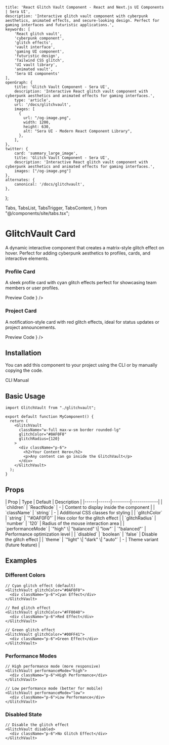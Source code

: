     title: 'React Glitch Vault Component - React and Next.js UI Components | Sera UI',
    description: 'Interactive glitch vault component with cyberpunk aesthetics, animated effects, and secure-looking design. Perfect for gaming interfaces and futuristic applications.',
    keywords: [
        'React glitch vault',
        'cyberpunk component',
        'glitch effects',
        'vault interface',
        'gaming UI component',
        'futuristic design',
        'Tailwind CSS glitch',
        'UI vault library',
        'animated vault',
        'Sera UI components'
    ],
    openGraph: {
        title: 'Glitch Vault Component - Sera UI',
        description: 'Interactive React glitch vault component with cyberpunk aesthetics and animated effects for gaming interfaces.',
        type: 'article',
        url: '/docs/glitchvault',
        images: [
          {
            url: "/og-image.png",
            width: 1200,
            height: 630,
            alt: "Sera UI - Modern React Component Library",
          },
        ],
    },
    twitter: {
        card: 'summary_large_image',
        title: 'Glitch Vault Component - Sera UI',
        description: 'Interactive React glitch vault component with cyberpunk aesthetics and animated effects for gaming interfaces.',
        images: ["/og-image.png"]
    },
    alternates: {
        canonical: '/docs/glitchvault',
    },
};

  Tabs,
  TabsList,
  TabsTrigger,
  TabsContent,
} from "@/components/site/tabs.tsx";



# GlitchVault Card <AI dir="left"/>

A dynamic interactive component that creates a matrix-style glitch effect on hover. Perfect for adding cyberpunk aesthetics to profiles, cards, and interactive elements.

### Profile Card
A sleek profile card with cyan glitch effects perfect for showcasing team members or user profiles.

<Tabs defaultValue="preview" className="mb-8">
  <TabsList>
    <TabsTrigger value="preview">Preview</TabsTrigger>
    <TabsTrigger value="code">Code</TabsTrigger>
  </TabsList>
  <TabsContent value="preview">
    <ComponentRenderer component={<GlitchVaultProfile />} />
  </TabsContent>
  <TabsContent value="code">
    <CodeBlock filePath="src/app/docs/glitchvault/glitchvault-view.tsx" />
  </TabsContent>
</Tabs>

### Project Card
A notification-style card with red glitch effects, ideal for status updates or project announcements.

<Tabs defaultValue="preview" className="mb-8">
  <TabsList>
    <TabsTrigger value="preview">Preview</TabsTrigger>
    <TabsTrigger value="code">Code</TabsTrigger>
  </TabsList>
  <TabsContent value="preview">
    <ComponentRenderer component={<GlitchVaultCard />} />
  </TabsContent>
  <TabsContent value="code">
    <CodeBlock filePath="src/app/docs/glitchvault/glitchvault-card.tsx" />
  </TabsContent>
</Tabs>

## Installation

You can add this component to your project using the CLI or by manually copying the code.

<Tabs defaultValue="cli" className="mb-8">
  <TabsList>
    <TabsTrigger value="cli">CLI</TabsTrigger>
    <TabsTrigger value="manual">Manual</TabsTrigger>
  </TabsList>
  <TabsContent value="cli">
    <Cli command="add glitchvault.json" />
  </TabsContent>
  <TabsContent value="manual">
    <CodeBlock filePath="src/app/docs/glitchvault/glitchvault.tsx" />
  </TabsContent>
</Tabs>

## Basic Usage

```tsx
import GlitchVault from "./glitchvault";

export default function MyComponent() {
  return (
    <GlitchVault
      className="w-full max-w-sm border rounded-lg"
      glitchColor="#0AF0F0"
      glitchRadius={120}
    >
      <div className="p-6">
        <h2>Your Content Here</h2>
        <p>Any content can go inside the GlitchVault</p>
      </div>
    </GlitchVault>
  );
}
```



## Props

<MdxTable>
| Prop | Type | Default | Description |
|------|------|---------|-------------|
| `children` | `ReactNode` | - | Content to display inside the component |
| `className` | `string` | - | Additional CSS classes for styling |
| `glitchColor` | `string` | `"#0AF0F0"` | Hex color for the glitch effect |
| `glitchRadius` | `number` | `120` | Radius of the mouse interaction area |
| `performanceMode` | `"high" \| "balanced" \| "low"` | `"balanced"` | Performance optimization level |
| `disabled` | `boolean` | `false` | Disable the glitch effect |
| `theme` | `"light" \| "dark" \| "auto"` | - | Theme variant (future feature) |
</MdxTable>

## Examples

### Different Colors
```tsx
// Cyan glitch effect (default)
<GlitchVault glitchColor="#0AF0F0">
  <div className="p-6">Cyan Effect</div>
</GlitchVault>

// Red glitch effect
<GlitchVault glitchColor="#FF0040">
  <div className="p-6">Red Effect</div>
</GlitchVault>

// Green glitch effect
<GlitchVault glitchColor="#00FF41">
  <div className="p-6">Green Effect</div>
</GlitchVault>
```

### Performance Modes
```tsx
// High performance mode (more responsive)
<GlitchVault performanceMode="high">
  <div className="p-6">High Performance</div>
</GlitchVault>

// Low performance mode (better for mobile)
<GlitchVault performanceMode="low">
  <div className="p-6">Low Performance</div>
</GlitchVault>
```

### Disabled State
```tsx
// Disable the glitch effect
<GlitchVault disabled>
  <div className="p-6">No Glitch Effect</div>
</GlitchVault>
```
